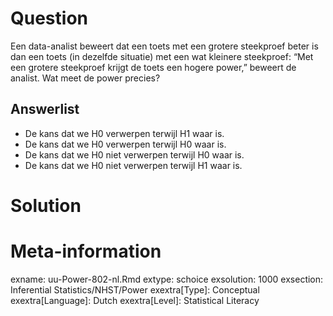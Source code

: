 Question
========
  
Een data-analist beweert dat een toets met een grotere steekproef beter is dan een toets (in dezelfde situatie) met een wat kleinere steekproef: “Met een grotere steekproef krijgt de toets een hogere power,” beweert de analist. Wat meet de power precies? 
  
Answerlist
----------
* De kans dat we H0 verwerpen terwijl H1 waar is. 
* De kans dat we H0 verwerpen terwijl H0 waar is. 
* De kans dat we H0 niet verwerpen terwijl H0 waar is. 
* De kans dat we H0 niet verwerpen terwijl H1 waar is. 


Solution
========
  



Meta-information
================
exname: uu-Power-802-nl.Rmd
extype: schoice
exsolution: 1000
exsection: Inferential Statistics/NHST/Power
exextra[Type]: Conceptual
exextra[Language]: Dutch
exextra[Level]: Statistical Literacy
